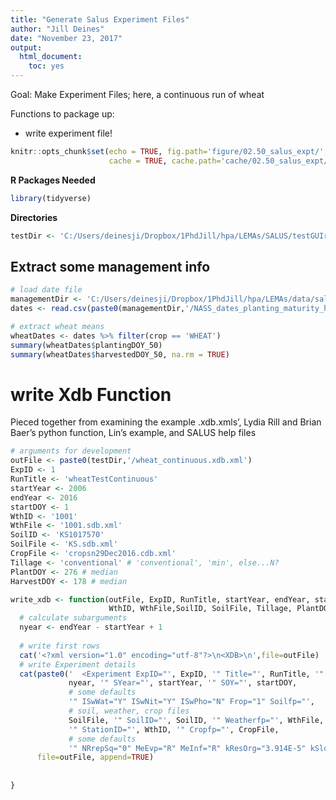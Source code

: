 ```yaml
---
title: "Generate Salus Experiment Files"
author: "Jill Deines"
date: "November 23, 2017"
output: 
  html_document:
    toc: yes
---
```


Goal: Make Experiment Files; here, a continuous run of wheat

Functions to package up:

* write experiment file!

```r
knitr::opts_chunk$set(echo = TRUE, fig.path='figure/02.50_salus_expt/',
                      cache = TRUE, cache.path='cache/02.50_salus_expt/')
```

**R Packages Needed**

```r
library(tidyverse)
```

**Directories**

```r
testDir <- 'C:/Users/deinesji/Dropbox/1PhdJill/hpa/LEMAs/SALUS/testGUIrun/continuousWheat'

```

## Extract some management info

```r
# load date file
managementDir <- 'C:/Users/deinesji/Dropbox/1PhdJill/hpa/LEMAs/data/salus/management'
dates <- read.csv(paste0(managementDir,'/NASS_dates_planting_maturity_harvest_KS_2006-2017_4crops_MEDIANs.csv'))

# extract wheat means
wheatDates <- dates %>% filter(crop == 'WHEAT')
summary(wheatDates$plantingDOY_50)
summary(wheatDates$harvestedDOY_50, na.rm = TRUE)
```


# write Xdb Function
Pieced together from examining the example .xdb.xmls', Lydia Rill and Brian Baer's python function, Lin's example, and SALUS help files

```r
# arguments for development
outFile <- paste0(testDir,'/wheat_continuous.xdb.xml')
ExpID <- 1
RunTitle <- 'wheatTestContinuous'
startYear <- 2006
endYear <- 2016
startDOY <- 1
WthID <- '1001'
WthFile <- '1001.sdb.xml'
SoilID <- 'KS1017570'
SoilFile <- 'KS.sdb.xml'
CropFile <- 'cropsn29Dec2016.cdb.xml'
Tillage <- 'conventional' # 'conventional', 'min', else...N?
PlantDOY <- 276 # median
HarvestDOY <- 178 # median

write_xdb <- function(outFile, ExpID, RunTitle, startYear, endYear, startDOY,
                      WthID, WthFile,SoilID, SoilFile, Tillage, PlantDOY, HarvestDOY){
  # calculate subarguments
  nyear <- endYear - startYear + 1
  
  # write first rows
  cat('<?xml version="1.0" encoding="utf-8"?>\n<XDB>\n',file=outFile)
  # write Experiment details
  cat(paste0('  <Experiment ExpID="', ExpID, '" Title="', RunTitle, '" NYrs="', 
             nyear, '" SYear="', startYear, '" SOY="', startDOY,
             # some defaults
             '" ISwWat="Y" ISwNit="Y" ISwPho="N" Frop="1" Soilfp="',
             # soil, weather, crop files
             SoilFile, '" SoilID="', SoilID, '" Weatherfp="', WthFile, 
             '" StationID="', WthID, '" Cropfp="', CropFile, 
             # some defaults
             '" NRrepSq="0" MeEvp="R" MeInf="R" kResOrg="3.914E-5" kSloOrg="0.00013699" >\n'),
      file=outFile, append=TRUE)
  
  
}



```





